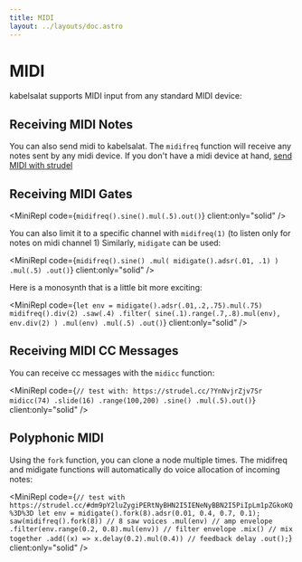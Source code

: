 ```yaml
---
title: MIDI
layout: ../layouts/doc.astro
---
```



# MIDI

kabelsalat supports MIDI input from any standard MIDI device:

## Receiving MIDI Notes

You can also send midi to kabelsalat. The `midifreq` function will receive any
notes sent by any midi device. If you don't have a midi device at hand, <a href="https://strudel.cc/#bm90ZSgiYyBhIGYgZSIpLmNsaXAoLjUpLm1pZGkoKQ%3D%3D" target="_blank">send MIDI with strudel</a>

## Receiving MIDI Gates

<MiniRepl code={`midifreq().sine().mul(.5).out()`} client:only="solid" />

You can also limit it to a specific channel with `midifreq(1)` (to listen
only for notes on midi channel 1) Similarly, `midigate` can be used:

<MiniRepl
  code={`midifreq().sine()
.mul( midigate().adsr(.01, .1) )
.mul(.5)
.out()`}
  client:only="solid"
/>

Here is a monosynth that is a little bit more exciting:

<MiniRepl
  code={`let env = midigate().adsr(.01,.2,.75).mul(.75)
midifreq().div(2)
.saw(.4)
.filter(
  sine(.1).range(.7,.8).mul(env), 
  env.div(2)
)
.mul(env)
.mul(.5)
.out()`}
  client:only="solid"
/>

## Receiving MIDI CC Messages

You can receive cc messages with the `midicc` function:

<MiniRepl
  code={`// test with: https://strudel.cc/?YnNvjrZjv7Sr
midicc(74)
.slide(16)
.range(100,200)
.sine()
.mul(.5).out()`}
  client:only="solid"
/>

## Polyphonic MIDI

Using the `fork` function, you can clone a node multiple times. The midifreq and
midigate functions will automatically do voice allocation of incoming notes:

<MiniRepl
  code={`// test with https://strudel.cc/#dm9pY2luZygiPERtNyBHN2I5IENeNyBBN2I5PiIpLm1pZGkoKQ%3D%3D
let env = midigate().fork(8).adsr(0.01, 0.4, 0.7, 0.1);
saw(midifreq().fork(8)) // 8 saw voices
  .mul(env) // amp envelope
  .filter(env.range(0.2, 0.8).mul(env)) // filter envelope
  .mix() // mix together
  .add((x) => x.delay(0.2).mul(0.4)) // feedback delay
  .out();`}
  client:only="solid"
/>
